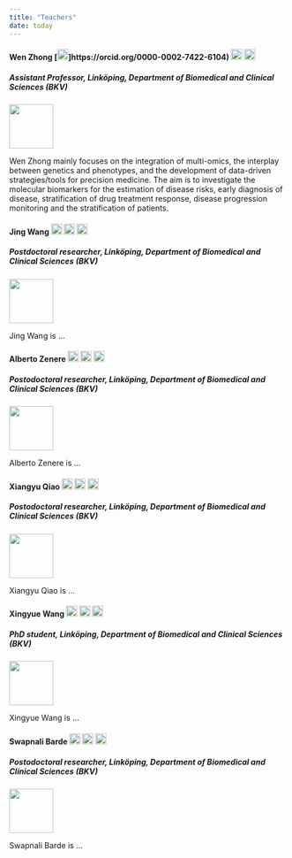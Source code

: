 ---
title: "Teachers"
date: today
---


#### Wen Zhong [![ORCID](img/ORCID_Logomark.png){width=20 height=20}]https://orcid.org/0000-0002-7422-6104) [![LinkedIn](img/Linkedin.png){width=20 height=20}](https://www.linkedin.com/in/inekeluijten/?originalSubdomain=se) [![GitHub](img/Github.png){width=20 height=20}](https://github.com/InekeL)  

##### Assistant Professor, Linköping, Department of Biomedical and Clinical Sciences (BKV) 

::: {.grid}
::: {.g-col-2}
![](img/john-doe.png){width=80}
:::
::: {.g-col-10}
Wen Zhong mainly focuses on the integration of multi-omics, the interplay between genetics and phenotypes, and the development of data-driven strategies/tools for precision medicine. 
The aim is to investigate the molecular biomarkers for the estimation of disease risks, early diagnosis of disease, stratification of drug treatment response, disease progression monitoring and the stratification of patients.
:::
:::


#### Jing Wang [![ORCID](img/ORCID_Logomark.png){width=20 height=20}](https://orcid.org/0000-0002-9272-5628) [![LinkedIn](img/Linkedin.png){width=20 height=20}](https://www.linkedin.com/in/inekeluijten/?originalSubdomain=se) [![GitHub](img/Github.png){width=20 height=20}](https://github.com/InekeL)  

##### Postdoctoral researcher, Linköping, Department of Biomedical and Clinical Sciences (BKV)

::: {.grid}
::: {.g-col-2}
![](img/john-doe.png){width=80}
:::
::: {.g-col-10}
Jing Wang is ...
:::
:::


#### Alberto Zenere [![ORCID](img/ORCID_Logomark.png){width=20 height=20}](https://orcid.org/0000-0001-5791-7686) [![LinkedIn](img/Linkedin.png){width=20 height=20}](https://www.linkedin.com/in/inekeluijten/?originalSubdomain=se) [![GitHub](img/Github.png){width=20 height=20}](https://github.com/InekeL)  

##### Postodoctoral researcher, Linköping, Department of Biomedical and Clinical Sciences (BKV)

::: {.grid}
::: {.g-col-2}
![](img/john-doe.png){width=80}
:::
::: {.g-col-10}
Alberto Zenere is ...
:::
:::


#### Xiangyu Qiao [![ORCID](img/ORCID_Logomark.png){width=20 height=20}](https://orcid.org/0009-0007-9515-6241) [![LinkedIn](img/Linkedin.png){width=20 height=20}](https://www.linkedin.com/in/inekeluijten/?originalSubdomain=se) [![GitHub](img/Github.png){width=20 height=20}](https://github.com/InekeL)  

##### Postodoctoral researcher, Linköping, Department of Biomedical and Clinical Sciences (BKV) 

::: {.grid}
::: {.g-col-2}
![](img/john-doe.png){width=80}
:::
::: {.g-col-10}
Xiangyu Qiao is ...
:::
:::


#### Xingyue Wang [![ORCID](img/ORCID_Logomark.png){width=20 height=20}](https://orcid.org/0000-0002-4960-5882) [![LinkedIn](img/Linkedin.png){width=20 height=20}](https://www.linkedin.com/in/inekeluijten/?originalSubdomain=se) [![GitHub](img/Github.png){width=20 height=20}](https://github.com/InekeL)  

##### PhD student, Linköping, Department of Biomedical and Clinical Sciences (BKV) 

::: {.grid}
::: {.g-col-2}
![](img/john-doe.png){width=80}
:::
::: {.g-col-10}
Xingyue Wang is ...
:::
:::


#### Swapnali Barde [![ORCID](img/ORCID_Logomark.png){width=20 height=20}](https://orcid.org/0000-0003-1452-4465) [![LinkedIn](img/Linkedin.png){width=20 height=20}](https://www.linkedin.com/in/inekeluijten/?originalSubdomain=se) [![GitHub](img/Github.png){width=20 height=20}](https://github.com/InekeL)  

##### Postodoctoral researcher, Linköping, Department of Biomedical and Clinical Sciences (BKV) 

::: {.grid}
::: {.g-col-2}
![](img/john-doe.png){width=80}
:::
::: {.g-col-10}
Swapnali Barde is ...
:::
:::
